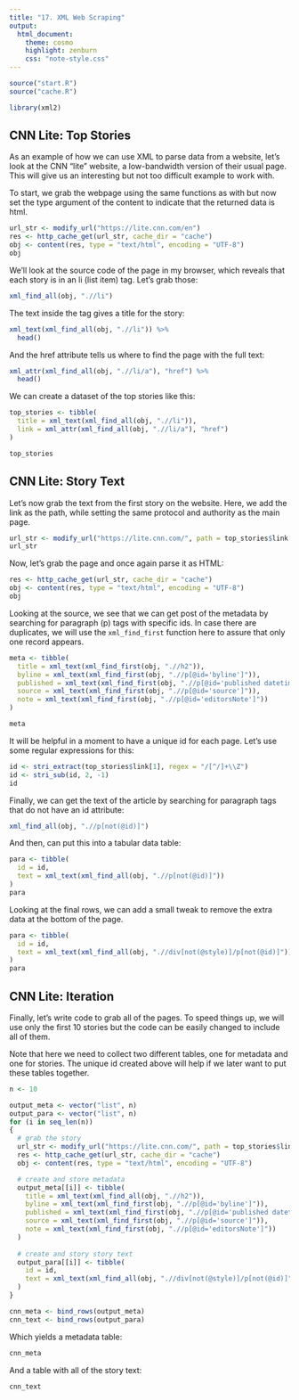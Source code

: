 ```yaml
---
title: "17. XML Web Scraping"
output:
  html_document:
    theme: cosmo
    highlight: zenburn
    css: "note-style.css"
---
```


```r
source("start.R")
source("cache.R")

library(xml2)
```

## CNN Lite: Top Stories

As an example of how we can use XML to parse data from a website, let's look at
the CNN "lite" website, a low-bandwidth version of their usual page. This will
give us an interesting but not too difficult example to work with. 

To start, we grab the webpage using the same functions as with but now set the
type argument of the content to indicate that the returned data is html.

```r
url_str <- modify_url("https://lite.cnn.com/en")
res <- http_cache_get(url_str, cache_dir = "cache")
obj <- content(res, type = "text/html", encoding = "UTF-8")
obj
```

We'll look at the source code of the page in my browser, which reveals that 
each story is in an li (list item) tag. Let's grab those:

```r
xml_find_all(obj, ".//li")
```

The text inside the tag gives a title for the story:

```r
xml_text(xml_find_all(obj, ".//li")) %>%
  head()
```

And the href attribute tells us where to find the page with the full text:

```r
xml_attr(xml_find_all(obj, ".//li/a"), "href") %>%
  head()
```

We can create a dataset of the top stories like this:

```r
top_stories <- tibble(
  title = xml_text(xml_find_all(obj, ".//li")),
  link = xml_attr(xml_find_all(obj, ".//li/a"), "href")
)

top_stories
```

## CNN Lite: Story Text

Let's now grab the text from the first story on the website. Here, we add the
link as the path, while setting the same protocol and authority as the main
page.

```r
url_str <- modify_url("https://lite.cnn.com/", path = top_stories$link[1])
url_str
```

Now, let's grab the page and once again parse it as HTML:

```r
res <- http_cache_get(url_str, cache_dir = "cache")
obj <- content(res, type = "text/html", encoding = "UTF-8")
obj
```

Looking at the source, we see that we can get post of the metadata by searching
for paragraph (p) tags with specific ids. In case there are duplicates, we will
use the `xml_find_first` function here to assure that only one record appears.

```r
meta <- tibble(
  title = xml_text(xml_find_first(obj, ".//h2")),
  byline = xml_text(xml_find_first(obj, ".//p[@id='byline']")),
  published = xml_text(xml_find_first(obj, ".//p[@id='published datetime']")),
  source = xml_text(xml_find_first(obj, ".//p[@id='source']")),
  note = xml_text(xml_find_first(obj, ".//p[@id='editorsNote']"))
)

meta
```

It will be helpful in a moment to have a unique id for each page. Let's use
some regular expressions for this:

```r
id <- stri_extract(top_stories$link[1], regex = "/[^/]+\\Z")
id <- stri_sub(id, 2, -1)
id
```

Finally, we can get the text of the article by searching for paragraph tags 
that do not have an id attribute:

```r
xml_find_all(obj, ".//p[not(@id)]")
```

And then, can put this into a tabular data table:

```r
para <- tibble(
  id = id,
  text = xml_text(xml_find_all(obj, ".//p[not(@id)]"))
)
para
```

Looking at the final rows, we can add a small tweak to remove the extra data 
at the bottom of the page.

```r
para <- tibble(
  id = id,
  text = xml_text(xml_find_all(obj, ".//div[not(@style)]/p[not(@id)]"))
)
para
```

## CNN Lite: Iteration

Finally, let's write code to grab all of the pages. To speed things up, we will
use only the first 10 stories but the code can be easily changed to include all
of them.

Note that here we need to collect two different tables, one for metadata and 
one for stories. The unique id created above will help if we later want to put
these tables together.

```r
n <- 10

output_meta <- vector("list", n)
output_para <- vector("list", n)
for (i in seq_len(n))
{
  # grab the story
  url_str <- modify_url("https://lite.cnn.com/", path = top_stories$link[i])
  res <- http_cache_get(url_str, cache_dir = "cache")
  obj <- content(res, type = "text/html", encoding = "UTF-8")

  # create and store metadata 
  output_meta[[i]] <- tibble(
    title = xml_text(xml_find_all(obj, ".//h2")),
    byline = xml_text(xml_find_first(obj, ".//p[@id='byline']")),
    published = xml_text(xml_find_first(obj, ".//p[@id='published datetime']")),
    source = xml_text(xml_find_first(obj, ".//p[@id='source']")),
    note = xml_text(xml_find_first(obj, ".//p[@id='editorsNote']"))
  )
  
  # create and story story text
  output_para[[i]] <- tibble(
    id = id,
    text = xml_text(xml_find_all(obj, ".//div[not(@style)]/p[not(@id)]"))
  )
}

cnn_meta <- bind_rows(output_meta)
cnn_text <- bind_rows(output_para)
```

Which yields a metadata table:

```r
cnn_meta
```

And a table with all of the story text:

```r
cnn_text
```





